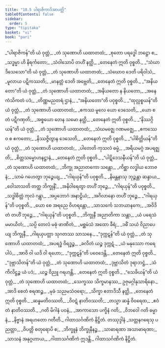 ```yaml
---
title: "10.5 ပါရာဇိကာဒိအာပတ္တိ"
tableOfContents: false
sidebar:
  order: 5
type: "tipitaka"
basket: "vi"
book: "pari"
---
```



<DynamicBreadcrumb />

<Division number="339" book="pari">

<Paragraph number="1677" type="verses" book="pari">
_“ပါရာဇိကန်”တိ ယံ ဝုတ္တံ,_  
_တံ သုဏောဟိ ယထာတထံ;_  
_စုတော ပရဒ္ဓေါ ဘဋ္ဌော စ,_  
_သဒ္ဓမ္မာ ဟိ နိရင်္ကတော;_  
_သံဝါသောပိ တဟိံ နတ္ထိ,_  
_တေနေတံ ဣတိ ဝုစ္စတိ._  

</Paragraph>

<Paragraph number="1678" type="verses" book="pari">
_“သံဃာဒိသေသော”တိ ယံ ဝုတ္တံ,_  
_တံ သုဏောဟိ ယထာတထံ;_  
_သံဃောဝ ဒေတိ ပရိဝါသံ,_  
_မူလာယ ပဋိကဿတိ;_  
_မာနတ္တံ ဒေတိ အဗ္ဘေတိ,_  
_တေနေတံ ဣတိ ဝုစ္စတိ._  

</Paragraph>

<Paragraph number="1679" type="verses" book="pari">
_“အနိယတော”တိ ယံ ဝုတ္တံ,_  
_တံ သုဏောဟိ ယထာတထံ;_  
_အနိယတော န နိယတော,_  
_အနေကံသိကတံ ပဒံ;_  
_တိဏ္ဏမညတရံ ဌာနံ,_  
_“အနိယတော”တိ ပဝုစ္စတိ._  

</Paragraph>

<Paragraph number="1680" type="verses" book="pari">
_“ထုလ္လစ္စယန်”တိ ယံ ဝုတ္တံ,_  
_တံ သုဏောဟိ ယထာတထံ;_  
_ဧကဿ မူလေ ယော ဒေသေတိ,_  
_ယော စ တံ ပဋိဂဏှတိ;_  
_အစ္စယော တေန သမော နတ္ထိ,_  
_တေနေတံ ဣတိ ဝုစ္စတိ._  

</Paragraph>

<Paragraph number="1681" type="verses" book="pari">
_“နိဿဂ္ဂိယန်”တိ ယံ ဝုတ္တံ,_  
_တံ သုဏောဟိ ယထာတထံ;_  
_သံဃမဇ္ဈေ ဂဏမဇ္ဈေ,_  
_ဧကဿေဝ စ ဧကတော;_  
_နိဿဇ္ဇိတွာန ဒေသေတိ,_  
_တေနေတံ ဣတိ ဝုစ္စတိ._  

</Paragraph>

<Paragraph number="1682" type="verses" book="pari">
_“ပါစိတ္တိယန်”တိ ယံ ဝုတ္တံ,_  
_တံ သုဏောဟိ ယထာတထံ;_  
_ပါတေတိ ကုသလံ ဓမ္မံ,_  
_အရိယမဂ္ဂံ အပရဇ္ဈတိ;_  
_စိတ္တသမ္မောဟနဋ္ဌာနံ,_  
_တေနေတံ ဣတိ ဝုစ္စတိ._  

</Paragraph>

<Paragraph number="1683" type="verses" book="pari">
_“ပါဋိဒေသနီယန်”တိ ယံ ဝုတ္တံ,_  
_တံ သုဏောဟိ ယထာတထံ;_  
_ဘိက္ခု အညာတကော သန္တော,_  
_ကိစ္ဆာ လဒ္ဓါယ ဘောဇနံ;_  
_သာမံ ဂဟေတွာ ဘုဉ္ဇေယျ,_  
_“ဂါရယှန်”တိ ပဝုစ္စတိ._  

</Paragraph>

<Paragraph number="1684" type="verses" book="pari">
_နိမန္တနာသု ဘုဉ္ဇန္တာ ဆန္ဒာယ,_  
_ဝေါသာသတိ တတ္ထ ဘိက္ခုနိံ;_  
_အနိဝါရေတွာ တဟိံ ဘုဉ္ဇေ,_  
_“ဂါရယှန်”တိ ပဝုစ္စတိ._  

</Paragraph>

<Paragraph number="1685" type="verses" book="pari">
_သဒ္ဓါစိတ္တံ ကုလံ ဂန္တွာ,_  
_အပ္ပဘောဂံ အနာဠိယံ;_  
_အဂိလာနော တဟိံ ဘုဉ္ဇေ,_  
_“ဂါရယှန်”တိ ပဝုစ္စတိ._  

</Paragraph>

<Paragraph number="1686" type="verses" book="pari">
_ယော စေ အရညေ ဝိဟရန္တော,_  
_သာသင်္ကေ သဘယာနကေ;_  
_အဝိဒိတံ တဟိံ ဘုဉ္ဇေ,_  
_“ဂါရယှန်”တိ ပဝုစ္စတိ._  

</Paragraph>

<Paragraph number="1687" type="verses" book="pari">
_ဘိက္ခုနီ အညာတိကာ သန္တာ,_  
_ယံ ပရေသံ မမာယိတံ;_  
_သပ္ပိ တေလံ မဓုံ ဖာဏိတံ,_  
_မစ္ဆမံသံ အထော ခီရံ;_  
_ဒဓိံ သယံ ဝိညာပေယျ ဘိက္ခုနီ,_  
_ဂါရယှပတ္တာ သုဂတဿ သာသနေ._  

</Paragraph>

<Paragraph number="1688" type="verses" book="pari">
_“ဒုက္ကဋန်”တိ ယံ ဝုတ္တံ,_  
_တံ သုဏောဟိ ယထာတထံ;_  
_အပရဒ္ဓံ ဝိရဒ္ဓဉ္စ,_  
_ခလိတံ ယဉ္စ ဒုက္ကဋံ._  

</Paragraph>

<Paragraph number="1689" type="verses" book="pari">
_ယံ မနုဿော ကရေ ပါပံ,_  
_အာဝိ ဝါ ယဒိ ဝါ ရဟော;_  
_“ဒုက္ကဋန်”တိ ပဝေဒေန္တိ,_  
_တေနေတံ ဣတိ ဝုစ္စတိ._  

</Paragraph>

<Paragraph number="1690" type="verses" book="pari">
_“ဒုဗ္ဘာသိတန်”တိ ယံ ဝုတ္တံ,_  
_တံ သုဏောဟိ ယထာတထံ;_  
_ဒုဗ္ဘာသိတံ ဒုရာဘဋ္ဌံ,_  
_သံကိလိဋ္ဌဉ္စ ယံ ပဒံ;_  
_ယဉ္စ ဝိညူ ဂရဟန္တိ,_  
_တေနေတံ ဣတိ ဝုစ္စတိ._  

</Paragraph>

<Paragraph number="1691" type="verses" book="pari">
_“သေခိယန်”တိ ယံ ဝုတ္တံ,_  
_တံ သုဏောဟိ ယထာတထံ;_  
_သေက္ခဿ သိက္ခမာနဿ,_  
ဥဇုမဂ္ဂါနုသာရိနော._  

</Paragraph>

<Paragraph number="1692" type="verses" book="pari">
_အာဒိ စေတံ စရဏဉ္စ,_  
_မုခံ သညမသံဝရော;_  
_သိက္ခာ ဧတာဒိသီ နတ္ထိ,_  
_တေနေတံ ဣတိ ဝုစ္စတိ._  

</Paragraph>

<Paragraph number="1693" type="verses" book="pari">
_ဆန္နမတိဝဿတိ,_  
_ဝိဝဋံ နာတိဝဿတိ;_  
_တသ္မာ ဆန္နံ ဝိဝရေထ,_  
_ဧဝံ တံ နာတိဝဿတိ._  

</Paragraph>

<Paragraph number="1694" type="verses" book="pari">
_ဂတိ မိဂါနံ ပဝနံ,_  
_အာကာသော ပက္ခိနံ ဂတိ;_  
_ဝိဘဝေါ ဂတိ ဓမ္မာနံ,_  
_နိဗ္ဗာနံ အရဟတော ဂတီတိ._  


</Paragraph>
</Division>

<Paragraph number="1695" type="center" book="pari">
ဂါထာသင်္ဂဏိကံ နိဋ္ဌိတံ.



</Paragraph>

<Paragraph number="1696" type="center" book="pari">
တဿုဒ္ဒါနံ


</Paragraph>

<Paragraph number="1697" type="verses" book="pari">
_သတ္တနဂရေသု ပညတ္တာ,_  
_ဝိပတ္တိ စတုရောပိ စ;_  
_ဘိက္ခူနံ ဘိက္ခုနီနဉ္စ,_  
_သာဓာရဏာ အသာဓာရဏာ;_  
_သာသနံ အနုဂ္ဂဟာယ,_  
_ဂါထာသင်္ဂဏိကံ ဣဒန္တိ._  


</Paragraph>

<Paragraph number="1698" type="center" book="pari">
ဂါထာသင်္ဂဏိကံ နိဋ္ဌိတံ.
</Paragraph>
